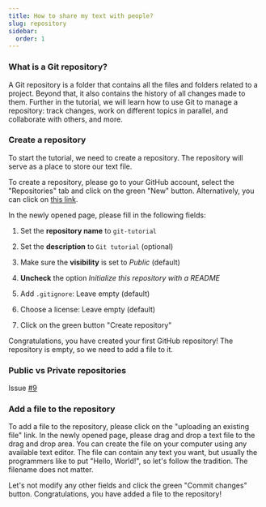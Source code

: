 ```yaml
---
title: How to share my text with people?
slug: repository
sidebar:
  order: 1
---
```



### What is a Git repository?

A Git repository is a folder that contains all the files and folders related to a project.
Beyond that, it also contains the history of all changes made to them.
Further in the tutorial, we will learn how to use Git to manage a repository: track changes, work on different topics in parallel, and collaborate with others, and more.

### Create a repository

To start the tutorial, we need to create a repository.
The repository will serve as a place to store our text file.

To create a repository, please go to your GitHub account, select the "Repositories" tab and click on the green "New" button.
Alternatively, you can click on [this link](https://github.com/new).

In the newly opened page, please fill in the following fields:

<Steps>

1. Set the **repository name** to `git-tutorial`

2. Set the **description** to `Git tutorial` (optional)

3. Make sure the **visibility** is set to _Public_ (default)

4. **Uncheck** the option _Initialize this repository with a README_

5. Add `.gitignore`: Leave empty (default)

6. Choose a license: Leave empty (default)

7. Click on the green button "Create repository"

</Steps>

Congratulations, you have created your first GitHub repository!
The repository is empty, so we need to add a file to it.

### Public vs Private repositories

Issue [#9](https://github.com/empa-scientific-it/how-to-git/issues/9)

### Add a file to the repository

To add a file to the repository, please click on the "uploading an existing file" link.
In the newly opened page, please drag and drop a text file to the drag and drop area.
You can create the file on your computer using any available text editor.
The file can contain any text you want, but usually the programmers like to put "Hello, World!", so let's follow the tradition.
The filename does not matter.

Let's not modify any other fields and click the green "Commit changes" button.
Congratulations, you have added a file to the repository!
